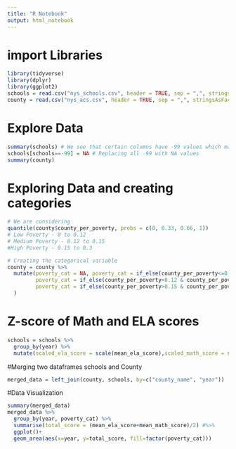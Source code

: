 ```yaml
---
title: "R Notebook"
output: html_notebook
---
```

# import Libraries
```r
library(tidyverse)
library(dplyr)
library(ggplot2)
schools = read.csv("nys_schools.csv", header = TRUE, sep = ",", stringsAsFactors = FALSE)
county = read.csv("nys_acs.csv", header = TRUE, sep = ",", stringsAsFactors = FALSE)
```

# Explore Data
```r
summary(schools) # We see that certain columns have -99 values which may be considered as null values
schools[schools==-99] = NA # Replacing all -99 with NA values
summary(county)
```
# Exploring Data and creating categories
```r
# We are considering 
quantile(county$county_per_poverty, probs = c(0, 0.33, 0.66, 1))
# Low Poverty - 0 to 0.12
# Medium Poverty - 0.12 to 0.15
#High Poverty - 0.15 to 0.3
```
```r
# Creating the categorical variable
county = county %>%
  mutate(poverty_cat = NA, poverty_cat = if_else(county_per_poverty<=0.12, 'Low', poverty_cat),
         poverty_cat = if_else(county_per_poverty>0.12 & county_per_poverty<=0.15, 'Medium', poverty_cat),
         poverty_cat = if_else(county_per_poverty>0.15 & county_per_poverty<=0.3, 'High', poverty_cat)
  )
```
# Z-score of Math and ELA scores
```r
schools = schools %>%
  group_by(year) %>%
  mutate(scaled_ela_score = scale(mean_ela_score),scaled_math_score = scale(mean_math_score))
```
#Merging two dataframes schools and County
```r
merged_data = left_join(county, schools, by=c("county_name", "year"))
```
#Data Visualization
```r
summary(merged_data)
merged_data %>%
  group_by(year, poverty_cat) %>%
  summarise(total_score = (mean_ela_score+mean_math_score)/2) #%>%
  ggplot()+
  geom_area(aes(x=year, y=total_score, fill=factor(poverty_cat)))
```





